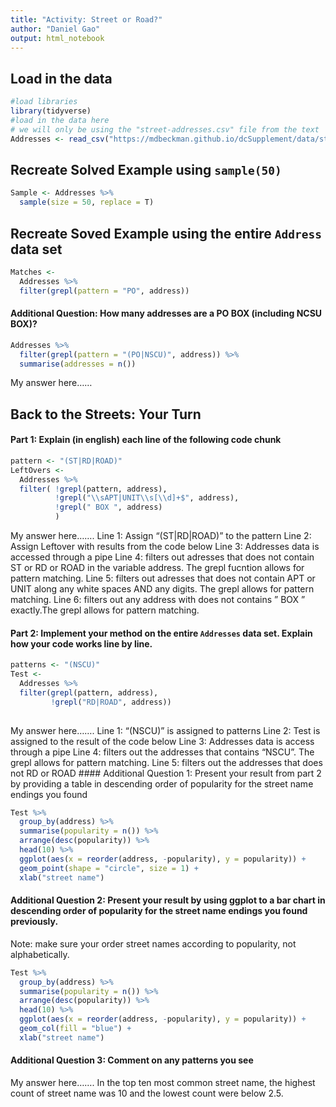 ```yaml
---
title: "Activity: Street or Road?"
author: "Daniel Gao"
output: html_notebook
---
```


## Load in the data

```r
#load libraries 
library(tidyverse)
#load in the data here 
# we will only be using the "street-addresses.csv" file from the text
Addresses <- read_csv("https://mdbeckman.github.io/dcSupplement/data/street-addresses.csv")

```

## Recreate Solved Example using `sample(50)`

```r
Sample <- Addresses %>%
  sample(size = 50, replace = T)

```

## Recreate Soved Example using the entire `Address` data set

```r
Matches <- 
  Addresses %>%
  filter(grepl(pattern = "PO", address))

```

#### Additional Question: How many addresses are a PO BOX (including NCSU BOX)? 

```r
Addresses %>%
  filter(grepl(pattern = "(PO|NSCU)", address)) %>%
  summarise(addresses = n())
```

My answer here...... 


## Back to the Streets: Your Turn

#### Part 1: Explain (in english) each line of the following code chunk

```r
pattern <- "(ST|RD|ROAD)"
LeftOvers <-
  Addresses %>% 
  filter( !grepl(pattern, address),
          !grepl("\\sAPT|UNIT\\s[\\d]+$", address),
          !grepl(" BOX ", address)
          )
```

My answer here.......
Line 1: Assign "(ST|RD|ROAD)" to the pattern
Line 2: Assign Leftover with results from the code below
Line 3: Addresses data is accessed through a pipe
Line 4: filters out adresses that does not contain ST or RD or ROAD  in the variable address. The grepl fucntion allows for pattern matching.
Line 5: filters out adresses that does not contain APT or UNIT along any white spaces AND any digits. The grepl allows for pattern matching.
Line 6: filters out any address with does not contains " BOX " exactly.The grepl allows for pattern matching.


#### Part 2: Implement your method on the entire `Addresses` data set. Explain how your code works line by line.

```r
patterns <- "(NSCU)"
Test <-
  Addresses %>% 
  filter(grepl(pattern, address),
         !grepl("RD|ROAD", address))
         
```

My answer here.......
Line 1: "(NSCU)" is assigned to patterns
Line 2: Test is assigned to the result of the code below
Line 3: Addresses data is access through a pipe
Line 4: filters out the addresses that contains "NSCU". The grepl allows for pattern matching. 
Line 5: filters out the addresses that does not RD or ROAD 
#### Additional Question 1: Present your result from part 2 by providing a table in descending order of popularity for the street name endings you found

```r
Test %>% 
  group_by(address) %>%
  summarise(popularity = n()) %>%
  arrange(desc(popularity)) %>%
  head(10) %>%
  ggplot(aes(x = reorder(address, -popularity), y = popularity)) +
  geom_point(shape = "circle", size = 1) +
  xlab("street name")

```

#### Additional Question 2: Present your result by using ggplot to a bar chart in descending order of popularity for the street name endings you found previously.

Note: make sure your order street names according to popularity, not alphabetically.

```r
Test %>% 
  group_by(address) %>%
  summarise(popularity = n()) %>%
  arrange(desc(popularity)) %>%
  head(10) %>%
  ggplot(aes(x = reorder(address, -popularity), y = popularity)) +
  geom_col(fill = "blue") +
  xlab("street name")
```

#### Additional Question 3: Comment on any patterns you see

My answer here.......
In the top ten most common street name, the highest count of street name was 10 and the lowest count were below 2.5.  
